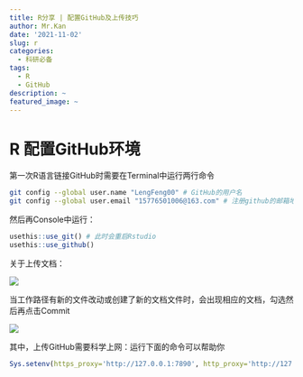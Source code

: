 ```yaml
---
title: R分享 | 配置GitHub及上传技巧
author: Mr.Kan
date: '2021-11-02'
slug: r
categories:
  - 科研必备
tags:
  - R
  - GitHub
description: ~
featured_image: ~
---
```

# R 配置GitHub环境

第一次R语言链接GitHub时需要在Terminal中运行两行命令

```bash
git config --global user.name "LengFeng00" # GitHub的用户名
git config --global user.email "15776501006@163.com" # 注册github的邮箱地址
```

然后再Console中运行：

```R
usethis::use_git() # 此时会重启Rstudio
usethis::use_github()
```

关于上传文档：

![](https://cdn.jsdelivr.net/gh/LengFeng00/blog-imgbed/images/image-20211102224901501.png)

当工作路径有新的文件改动或创建了新的文档文件时，会出现相应的文档，勾选然后再点击Commit

![](https://cdn.jsdelivr.net/gh/LengFeng00/blog-imgbed/images/image-20211102225330442.png)

其中，上传GitHub需要科学上网：运行下面的命令可以帮助你

```R
Sys.setenv(https_proxy='http://127.0.0.1:7890', http_proxy='http://127.0.0.1:7890', all_proxy='socks5://127.0.0.1:7890')
```

